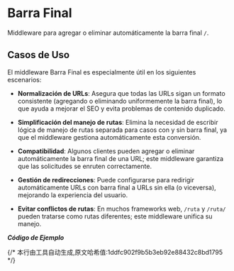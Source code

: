 # Barra Final

Middleware para agregar o eliminar automáticamente la barra final `/`.

## Casos de Uso

El middleware Barra Final es especialmente útil en los siguientes escenarios:

- **Normalización de URLs**: Asegura que todas las URLs sigan un formato consistente (agregando o eliminando uniformemente la barra final), lo que ayuda a mejorar el SEO y evita problemas de contenido duplicado.
  
- **Simplificación del manejo de rutas**: Elimina la necesidad de escribir lógica de manejo de rutas separada para casos con y sin barra final, ya que el middleware gestiona automáticamente esta conversión.

- **Compatibilidad**: Algunos clientes pueden agregar o eliminar automáticamente la barra final de una URL; este middleware garantiza que las solicitudes se enruten correctamente.

- **Gestión de redirecciones**: Puede configurarse para redirigir automáticamente URLs con barra final a URLs sin ella (o viceversa), mejorando la experiencia del usuario.

- **Evitar conflictos de rutas**: En muchos frameworks web, `/ruta` y `/ruta/` pueden tratarse como rutas diferentes; este middleware unifica su manejo.


_**Código de Ejemplo**_

<Tabs>
<Tab label="main.rs">
<TrailingMainCode/>
</Tab>
<Tab label="Cargo.toml">
<TrailingCargoCode/>
</Tab>
</Tabs>
{/* 本行由工具自动生成,原文哈希值:1ddfc902f9b5b3eb92e88432c8bd1795 */}
